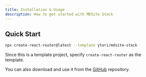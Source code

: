 ```yaml
---
title: Installation & Usage
description: How to get started with MDSite Stack
---
```


## Quick Start

```sh
npx create-react-router@latest --template ytori/mdsite-stack
```

Since this is a template project, specify `create-react-router` as the template.

You can also download and use it from the [GitHub](https://github.com/ytori/mdsite-stack) repository.
